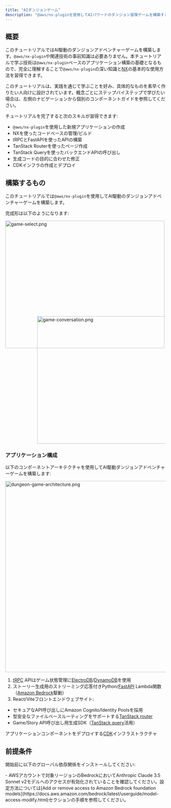 ```yaml
---
title: "AIダンジョンゲーム"
description: "@aws/nx-pluginを使用してAIパワードのダンジョン冒険ゲームを構築する方法のチュートリアル。"
---
```





## 概要

このチュートリアルではAI駆動のダンジョンアドベンチャーゲームを構築します。`@aws/nx-plugin`や関連技術の事前知識は必要ありません。本チュートリアルで学ぶ技術は`@aws/nx-plugin`ベースのアプリケーション構築の基礎となるもので、完全に理解することで`@aws/nx-plugin`の深い知識と[NX](https://nx.dev/)の基本的な使用方法を習得できます。

<Aside>このチュートリアルは、実践を通じて学ぶことを好み、具体的なものを素早く作りたい人向けに設計されています。概念ごとにステップバイステップで学びたい場合は、左側のナビゲーションから個別のコンポーネントガイドを参照してください。</Aside>

チュートリアルを完了すると次のスキルが習得できます:

- `@aws/nx-plugin`を使用した新規アプリケーションの作成
- NXを使ったコードベースの管理/ビルド
- tRPCとFastAPIを使ったAPIの構築
- TanStack Routerを使ったページ作成
- TanStack Queryを使ったバックエンドAPIの呼び出し
- 生成コードの目的に合わせた修正
- CDKインフラの作成とデプロイ

## 構築するもの

このチュートリアルでは`@aws/nx-plugin`を使用してAI駆動のダンジョンアドベンチャーゲームを構築します。

完成形は以下のようになります:

<Image src={gameSelectPng} alt="game-select.png" width="500" height="400" />
<div style="margin-top: -100px; margin-left: 100px;">
<Image src={gameConversationPng} alt="game-conversation.png" width="500" height="400" />
</div>

### アプリケーション構成

以下のコンポーネントアーキテクチャを使用してAI駆動ダンジョンアドベンチャーゲームを構築します:

<Image class="white-bg" src={dungeonAdventureArchitecturePng} alt="dungeon-game-architecture.png" width="800" height="600" />

1. [tRPC](https://trpc.io/) APIはゲーム状態管理に[ElectroDB](https://electrodb.dev/)/[DynamoDB](https://aws.amazon.com/dynamodb/)を使用
2. ストーリー生成用のストリーミング応答付きPython/[FastAPI](https://fastapi.tiangolo.com/) Lambda関数（[Amazon Bedrock](https://aws.amazon.com/bedrock/)駆動）
3. React/Viteフロントエンドウェブサイト:
  - セキュアなAPI呼び出しにAmazon Cognito/Identity Poolsを採用
  - 型安全なファイルベースルーティングをサポートする[TanStack router](https://tanstack.com/router/latest)
  - Game/Story API呼び出し用生成SDK（[TanStack query](https://tanstack.com/query/latest)活用）

アプリケーションコンポーネントをデプロイする[CDK](https://docs.aws.amazon.com/cdk/v2/guide/home.html)インフラストラクチャ

## 前提条件

開始前に以下のグローバル依存関係をインストールしてください:

<Snippet name="prerequisites" />
- AWSアカウントで対象リージョンのBedrockにおいてAnthropic Claude 3.5 Sonnet v2モデルへのアクセスが有効化されていることを確認してください。設定方法については[Add or remove access to Amazon Bedrock foundation models](https://docs.aws.amazon.com/bedrock/latest/userguide/model-access-modify.html)セクションの手順を参照してください。